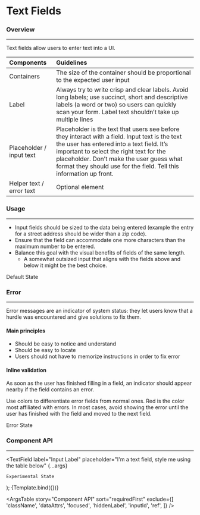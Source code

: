 
<Meta title="Components/Forms/Text Fields" component={TextField} />

# Text Fields

### Overview

<hr />

Text fields allow users to enter text into a UI.

| Components               | Guidelines                                                                                                                                                                                                                                                                                                 |
| :----------------------- | :--------------------------------------------------------------------------------------------------------------------------------------------------------------------------------------------------------------------------------------------------------------------------------------------------------- |
| Containers               | The size of the container should be proportional to the expected user input                                                                                                                                                                                                                                |
| Label                    | Always try to write crisp and clear labels. Avoid long labels; use succinct, short and descriptive labels (a word or two) so users can quickly scan your form. Label text shouldn’t take up multiple lines                                                                                                 |
| Placeholder / input text | Placeholder is the text that users see before they interact with a field. Input text is the text the user has entered into a text field. It’s important to select the right text for the placeholder. Don’t make the user guess what format they should use for the field. Tell this information up front. |
| Helper text / error text | Optional element                                                                                                                                                                                                                                                                                           |

### Usage

<hr />

- Input fields should be sized to the data being entered (example the entry for a street address should be wider than a zip code).
- Ensure that the field can accommodate one more characters than the maximum number to be entered.
- Balance this goal with the visual benefits of fields of the same length.
  - A somewhat outsized input that aligns with the fields above and below it might be the best choice.

<Canvas>
  <Story name="Default">
    <TextField label="Input Label" placeholder="Default State">
      Default State
    </TextField>
  </Story>
</Canvas>

### Error

<hr />

Error messages are an indicator of system status: they let users know that a hurdle was encountered and give solutions to fix them.

#### Main principles

- Should be easy to notice and understand
- Should be easy to locate
- Users should not have to memorize instructions in order to fix error

#### Inline validation

As soon as the user has finished filling in a field, an indicator should appear nearby if the field contains an error.

Use colors to differentiate error fields from normal ones. Red is the color most affiliated with errors. In most cases, avoid showing the error until the user has finished with the field and moved to the next field.

<Canvas>
  <Story name="Error">
    <TextField
      label="Input Label"
      placeholder="Error State"
      errorText="This input needs further attention!"
    >
      Error State
    </TextField>
  </Story>
</Canvas>

### Component API

<hr />

  <TextField
    label="Input Label"
    placeholder="I'm a text field, style me using the table below"
    {...args}
  >
    Experimental State
  </TextField>
);

<Canvas>
  <Story
    name="Component API"
    args={{
      disabled: false,
      editable: false,
      expand: false,
      hideLabel: false,
      loading: false,
      optional: false,
      required: false,
      tooltipText: '',
    }}
    argTypes={{
      disabled: {
        defaultValue: false,
        description: 'A text field should be disabled if...',
        table: {
          type: { summary: 'boolean' },
          defaultValue: { summary: 'false' },
        },
      },
      loading: {
        description: 'Used to depict a loading state.',
        table: {
          defaultValue: { summary: 'false' },
        },
      },
      optional: {
        description: 'If true, the label is displayed as optional.',
        table: {
          defaultValue: { summary: 'false' },
        },
      },
      required: {
        description: 'If true, the label is displayed as required.',
        table: {
          defaultValue: { summary: 'false' },
        },
      },
      tooltipText: {
        description:
          'Displays informative text when users hover over the icon.',
      },
    }}
  >
    {Template.bind({})}
  </Story>
</Canvas>

<ArgsTable
  story="Component API"
  sort="requiredFirst"
  exclude={[
    'className',
    'dataAttrs',
    'focused',
    'hiddenLabel',
    'inputId',
    'ref',
  ]}
/>
